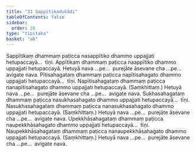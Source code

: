 ```yaml
---
title: "31 Sappītikadukādi"
tableOfContents: false
sidebar:
  order: 26
type: "tipitaka"
basket: "ab"
---
```



<DynamicBreadcrumb />

<Division number="41">

<Paragraph number="131">
Sappītikaṃ dhammaṃ paṭicca nasappītiko dhammo uppajjati hetupaccayā…  tīṇi.
</Paragraph>

<Paragraph number="132">
Appītikaṃ dhammaṃ paṭicca naappītiko dhammo uppajjati hetupaccayā.
</Paragraph>

<Paragraph number="133">
Hetuyā nava …pe…  purejāte āsevane cha …pe…  avigate nava.
</Paragraph>

</Division>
<Division number="42">

<Paragraph number="134">
Pītisahagataṃ dhammaṃ paṭicca napītisahagato dhammo uppajjati hetupaccayā…  tīṇi.
</Paragraph>

<Paragraph number="135">
Napītisahagataṃ dhammaṃ paṭicca nanapītisahagato dhammo uppajjati hetupaccayā. (Saṃkhittaṃ.)
</Paragraph>

<Paragraph number="136">
Hetuyā nava …pe…  purejāte āsevane cha …pe…  avigate nava.
</Paragraph>

</Division>
<Division number="43">

<Paragraph number="137">
Sukhasahagataṃ dhammaṃ paṭicca nasukhasahagato dhammo uppajjati hetupaccayā…  tīṇi.
</Paragraph>

<Paragraph number="138">
Nasukhasahagataṃ dhammaṃ paṭicca nanasukhasahagato dhammo uppajjati hetupaccayā. (Saṃkhittaṃ.)
</Paragraph>

<Paragraph number="139">
Hetuyā nava …pe…  purejāte āsevane cha …pe…  avigate nava.
</Paragraph>

</Division>
<Division number="44">

<Paragraph number="140">
Upekkhāsahagataṃ dhammaṃ paṭicca naupekkhāsahagato dhammo uppajjati hetupaccayā…  tīṇi.
</Paragraph>

<Paragraph number="141">
Naupekkhāsahagataṃ dhammaṃ paṭicca nanaupekkhāsahagato dhammo uppajjati hetupaccayā. (Saṃkhittaṃ.)
</Paragraph>

<Paragraph number="142">
Hetuyā nava …pe…  purejāte āsevane cha …pe…  avigate nava.
</Paragraph>
</Division>